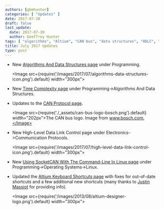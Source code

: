 ```yaml
---
authors: [gbmhunter]
categories: [ "Updates" ]
date: 2017-07-30
draft: false
last_update:
  date: 2017-07-30
  author: Geoffrey Hunter
tags: [ "algorithms", "Altium", "CAN bus", "data structures", "HDLC", "Linux", "shortcuts", "SocketCAN", "time complexity" ]
title: July 2017 Updates
type: post
---
```


* New [Algorithms And Data Structures page](/programming/algorithms-and-data-structures) under Programming.  

    <Image src={require('/images/2017/07/algorithms-data-structures-icon.png').default} width="300px"></Image>

* New [Time Complexity page](/programming/algorithms-and-data-structures/algorithm-time-complexity) under Programming->Algorithms And Data Structures.

* Updates to the [CAN Protocol page](/electronics/communication-protocols/can-protocol).  

    <Image src={require('./_assets/can-bus-logo-bosch.png').default} width="202px">The CAN bus logo. Image from www.bosch.com.</Image>

* New High-Level Data Link Control page under Electronics->Communication Protocols.  

    <Image src={require('/images/2017/07/high-level-data-link-control-icon.png').default} width="300px"></Image>

* New [Using SocketCAN With The Command-Line In Linux page](/programming/operating-systems/linux/how-to-use-socketcan-with-the-command-line-in-linux) under Programming->Operating Systems->Linux.  

* Updated the [Altium Keyboard Shortcuts page](/electronics/general/altium/altium-keyboard-shortcuts) with fixes for out-of-date shortcuts and a few additional new shortcuts (many thanks to [Justin Massiot](https://justinmassiot.me/) for providing info).  

    <Image src={require('/images/2013/08/altium-designer-logo.png').default} width="300px"></Image>